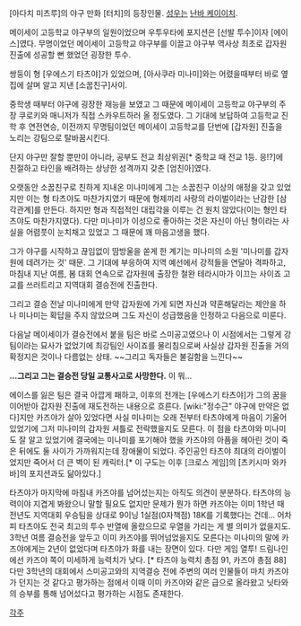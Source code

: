 [아다치 미츠루]의 야구 만화 [터치]의 등장인물. [[성우]]는 [[난바 케이이치]].

메이세이 고등학교 야구부의 일원이었으며 우투우타에 포지션은 [선발 투수]이자 [에이스]였다. 무명이었던 메이세이 고등학교 야구부를 이끌고 야구부 역사상 최초로 갑자원 진출에 성공할 뻔 했었던 굉장한 투수. 

쌍둥이 형 [우에스기 타츠야]가 있었으며, [아사쿠라 미나미]와는 어렸을때부터 바로 옆집에 살며 알고 지낸 [소꿉친구]사이.

중학생 때부터 야구에 굉장한 재능을 보였고 그 때문에 메이세이 고등학교 야구부의 주장 쿠로키와 매니저가 직접 스카우트하러 올 정도였다. 그 기대에 보답하여 고등학교 진학 후 연전연승, 이전까지 무명팀이었던 메이세이 고등학교를 단번에 [갑자원] 진출을 노리는 강팀으로 탈바꿈시킨다. 

단지 야구만 잘할 뿐만이 아니라, 공부도 전교 최상위권[* 중학교 때 전교 1등. 응!?]에 친절하고 타인을 배려하는 상냥한 성격까지 갖춘 [엄친아]였다. 

오랫동안 소꿉친구로 친하게 지내온 미나미에게 그는 소꿉친구 이상의 애정을 갖고 있었지만 이는 형 타츠야도 마찬가지였기 때문에 형제끼리 사랑의 라이벌이라는 난감한 [삼각관계]를 만든다. 하지만 형과 직접적인 대립각을 이루는 건 원치 않았다(이는 형인 타츠야도 마찬가지였다). 다만 미나미가 이성으로 좋아하는 것은 자신이 아닌 형이라는 사실을 어렴풋이 눈치채고 있었고 그 때문에 꽤 마음고생을 했다.

그가 야구를 시작하고 끊임없이 땀방울을 쏟게 한 계기는 미나미의 소원 '미나미를 갑자원에 데려가는 것' 때문. 그 기대에 부응하여 지역 예선에서 강적들을 연달아 격파하고, 마침내 지난 여름, 봄 대회 연속으로 갑자원에 출장한 철완 테라시마가 이끄는 사이죠 고교를 쓰러트리고 지역대회 결승전에 진출한다.

그리고 결승 전날 미나미에게 만약 갑자원에 가게 되면 자신과 약혼해달라는 제안을 하나 미나미는 확답을 주지 않았으며 그도 자신이 성급했음을 인정하고 다음으로 미룬다.

다음날 메이세이가 결승전에서 붙을 팀은 바로 스미공고였으나 이 시점에서는 그렇게 강팀이라는 묘사가 없었기에 최강팀인 사이죠를 물리침으로써 사실상 갑자원 진출을 거의 확정지은 것이나 다름없는 상태. ~~그리고 독자들은 불길함을 느낀다~~ 


'''...그리고 그는 결승전 당일 교통사고로 사망한다.''' 이 뭐...

에이스를 잃은 팀은 결국 아깝게 패하고, 이후의 전개는 [우에스기 타츠야]가 그의 꿈을 이어받아 갑자원 진출에 재도전하는 내용으로 흐른다. [wiki:"정수근" 야구에 만약은 없다]지만 카즈야가 살아 있었다면 사실 미나미는 오래 전부터 타츠야에게 마음이 기울어 있었기에 그저 미나미의 갑자원 셔틀로 전락했을지도 모른다. 이 점을 타츠야와 미나미도 잘 알고 있었기에 결국에는 미나미를 포기해야 했을 카즈야의 아픔을 헤아린 것이 죽은 뒤에도 둘 사이가 가까워지는데 장애물이 되었다. 주인공인 타츠야 최대의 라이벌이었지만 죽어서 더 큰 벽이 된 캐릭터.[* 이 구도는 이후 [크로스 게임]의 [츠키시마 와카바]의 포지션과도 닮아있다.]

타츠야가 마지막에 마침내 카즈야를 넘어섰는지는 아직도 의견이 분분하다. 타츠야의 능력이야 지겹게 봐왔으니 말할 필요도 없지만 문제가 뭔가 하면 카즈야는 이미 1학년 때 전년도 지역대회 우승팀을 상대로 9이닝 1실점(0자책점) 18K를 기록했다는 건데... 어차피 타츠야도 전국 최고의 투수 반열에 올랐으므로 우열을 가리는 게 별 의미가 없을지도. 3학년 여름 결승전을 앞두고 이미 카즈야를 뛰어넘었을지도 모른다는 미나미의 말에 카즈야에게는 2년이 없었다며 타츠야가 화를 내는 장면이 있다. 다만 게임 열투! 드림나인에선 카즈야 쪽이 미세하게 능력치가 낮다. [* 타츠야 능력치 총점 91, 카즈야 총점 88] 다만 3학년의 대회에서 스미공고와의 지역결승 전에 주변의 여러 인물들이 마치 카즈야가 던지는 것 같다고 평가하는 점에서 이때 이미 카즈야와 같은 급으로 올라왔고 닛타와의 승부를 통해 넘어섰다고 평가하는 시점도 존재한다.

[[각주]]
